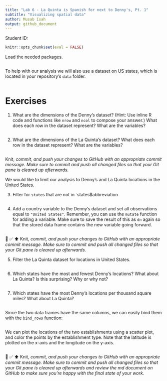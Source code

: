 ---
title: "Lab 6 - La Quinta is Spanish for next to Denny's, Pt. 1"
subtitle: "Visualizing spatial data"
author: Musab Isah
output: github_document
---

Student ID: 


```{r include = FALSE}
knitr::opts_chunk$set(eval = FALSE)
```

Load the needed packages.

```{r message = FALSE}
 
```

To help with our analysis we will also use a dataset on US states, which is located in your repository's `data` folder.

```{r}

```

# Exercises

1.  What are the dimensions of the Denny's dataset?
    (Hint: Use inline R code and functions like `nrow` and `ncol` to compose your answer.) What does each row in the dataset represent?
    What are the variables?
    
```{r}

```

2.  What are the dimensions of the La Quinta's dataset?
    What does each row in the dataset represent?
    What are the variables?
    
    
```{r}

```

Knit, *commit, and push your changes to GitHub with an appropriate commit message. Make sure to commit and push all changed files so that your Git pane is cleared up afterwards.*

We would like to limit our analysis to Denny's and La Quinta locations in the United States.

3. Filter for `state`s that are not in `states$abbreviation

```{r}

 
```

4.  Add a country variable to the Denny's dataset and set all observations equal to `"United States"`. Remember, you can use the `mutate` function for adding a variable. Make sure to save the result of this as `dn` again so that the stored data frame contains the new variable going forward.

```{r}

```


🧶 ✅ ⬆️ Knit, *commit, and push your changes to GitHub with an appropriate commit message. Make sure to commit and push all changed files so that your Git pane is cleared up afterwards.*

5. Filter the La Quinta dataset for locations in United States.

```{r}
 
```

6.  Which states have the most and fewest Denny's locations? What about La Quinta? Is this surprising? Why or why not?

```{r}

```


7. Which states have the most Denny's locations per thousand square miles? What about La Quinta?

```{r}

```

Since the two data frames have the same columns, we can easily bind them with the `bind_rows` function:

```{r}

```

We can plot the locations of the two establishments using a scatter plot, and color the points by the establishment type.
Note that the latitude is plotted on the x-axis and the longitude on the y-axis.

```{r}

```


🧶 ✅ ⬆️ Knit, *commit, and push your changes to GitHub with an appropriate commit message. Make sure to commit and push all changed files so that your Git pane is cleared up afterwards and review the md document on GitHub to make sure you're happy with the final state of your work.*
